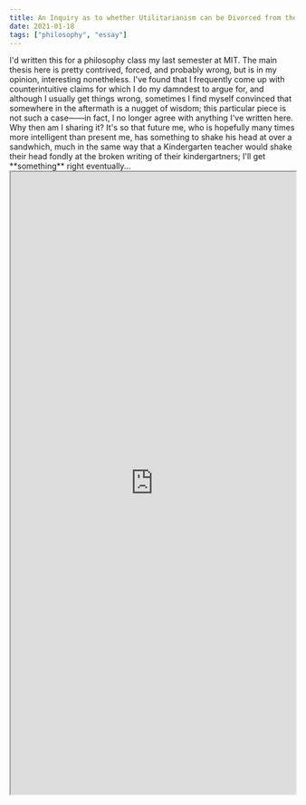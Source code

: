 ```yaml
---
title: An Inquiry as to whether Utilitarianism can be Divorced from the Spatiotemporal
date: 2021-01-18
tags: ["philosophy", "essay"]
---
```



<AuthorNote>
I'd written this for a philosophy class my last semester at MIT. The main thesis here is pretty contrived, forced, and probably wrong, but is in my opinion, interesting nonetheless. I've found that I frequently come up with counterintuitive claims for which I do my damndest to argue for, and although I usually get things wrong, sometimes I find myself convinced that somewhere in the aftermath is a nugget of wisdom; this particular piece is not such a case——in fact, I no longer agree with anything I've written here. Why then am I sharing it? It's so that future me, who is hopefully many times more intelligent than present me, has something to shake his head at over a sandwhich, much in the same way that a Kindergarten teacher would shake their head fondly at the broken writing of their kindergartners; I'll get **something** right eventually...
</AuthorNote>


<iframe src="https://drive.google.com/file/d/18KrBlV7Z5ot-w_wv99KpElsXCin-jNly/preview" width="100%" height="1100px"></iframe>
